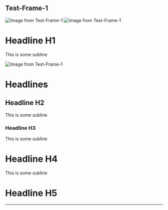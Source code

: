 ## Test-Frame-1

<Image src="/public/images/test-frame-1-image-0.png" width={169} height={151.89874267578125} alt="Image from Test-Frame-1" />

<Image src="/images/test-frame-1-image-1.png" width={169} height={151.89874267578125} alt="Image from Test-Frame-1" />

# Headline H1

This is some subline

<Image src="/images/test-frame-1-image-2.png" width={169} height={151.89874267578125} alt="Image from Test-Frame-1" />

# Headlines

## Headline H2

This is some subline

### Headline H3

This is some subline

# Headline H4

This is some subline

# Headline H5

---

